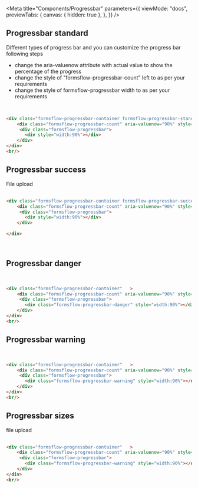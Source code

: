 
<Meta
  title="Components/Progressbar"
  parameters={{
    viewMode: "docs",
    previewTabs: {
      canvas: { hidden: true },
    },
  }}
/>


 

 
## Progressbar  standard
 <p>Different types of progress bar and you can customize the progress bar following steps</p>
 <ul>
 <li>change the aria-valuenow attribute with actual value to show the percentage of the progress</li>
 <li>change the style of "formsflow-progressbar-count" left to as per your requirements </li>
 <li>change the style of  formsflow-progressbar width to as per your requirements </li>
 </ul>
<div class="formsflow-progressbar-container formsflow-progressbar-standard"   >
    <div class="formsflow-progressbar-count" aria-valuenow="90%" style={{"left":"90%"}}></div>
     <div class="formsflow-progressbar">
       <div  style={{"width":"90%"}}></div>
    </div>
</div>
<br/>

```html dark
<div class="formsflow-progressbar-container formsflow-progressbar-standard"   >
    <div class="formsflow-progressbar-count" aria-valuenow="90%" style="left:90%"></div>
     <div class="formsflow-progressbar">
       <div style="width:90%"></div>
    </div>
</div>
<br/>

```


## Progressbar  success

<div class="formsflow-progressbar-container formsflow-progressbar-success"   >
    <div class="formsflow-progressbar-count" aria-valuenow="90%" style={{"left":"90%"}}></div>
     <div class="formsflow-progressbar">
       <div class="" style={{"width":"90%"}}></div>
    </div>
    <span>File upload</span>
</div>
<br/>

```html dark
<div class="formsflow-progressbar-container formsflow-progressbar-success"   >
    <div class="formsflow-progressbar-count" aria-valuenow="90%" style="left:90%"></div>
     <div class="formsflow-progressbar">
       <div style="width:90%"></div>
    </div>
   
</div>


```
<br/>



## Progressbar  danger

<div class="formsflow-progressbar-container formsflow-progressbar-danger"   >
    <div class="formsflow-progressbar-count" aria-valuenow="90%" style={{"left":"90%"}}></div>
     <div class="formsflow-progressbar">
       <div   style={{"width":"90%"}}></div>
    </div>
</div>
<br/>

```html dark
<div class="formsflow-progressbar-container"   >
    <div class="formsflow-progressbar-count" aria-valuenow="90%" style="left:90%"></div>
     <div class="formsflow-progressbar">
       <div class="formsflow-progressbar-danger" style="width:90%"></div>
    </div>
</div>
<br/>

```




## Progressbar  warning

<div class="formsflow-progressbar-container"   >
    <div class="formsflow-progressbar-count" aria-valuenow="90%" style={{"left":"90%"}}></div>
     <div class="formsflow-progressbar">
       <div class="formsflow-progressbar-warning" style={{"width":"90%"}}></div>
    </div>
</div>
<br/>

```html dark
<div class="formsflow-progressbar-container"   >
    <div class="formsflow-progressbar-count" aria-valuenow="90%" style="left:90%"></div>
     <div class="formsflow-progressbar">
       <div class="formsflow-progressbar-warning" style="width:90%"></div>
    </div>
</div>
<br/>

```


## Progressbar  sizes

<div class="formsflow-progressbar-container formsflow-progressbar-warning"  style={{height:"2px"}}  >
    <div class="formsflow-progressbar-count" aria-valuenow="90%" style={{"left":"90%"}}></div>
     <div class="formsflow-progressbar">
       <div class="" style={{"width":"90%"}}></div>
    </div>
    <span class="formsflow-text-warning">file upload</span>
</div>
<br/>

```html dark
<div class="formsflow-progressbar-container"   >
    <div class="formsflow-progressbar-count" aria-valuenow="90%" style="left:90%"></div>
     <div class="formsflow-progressbar">
       <div class="formsflow-progressbar-warning" style="width:90%"></div>
    </div>
</div>
<br/>

```